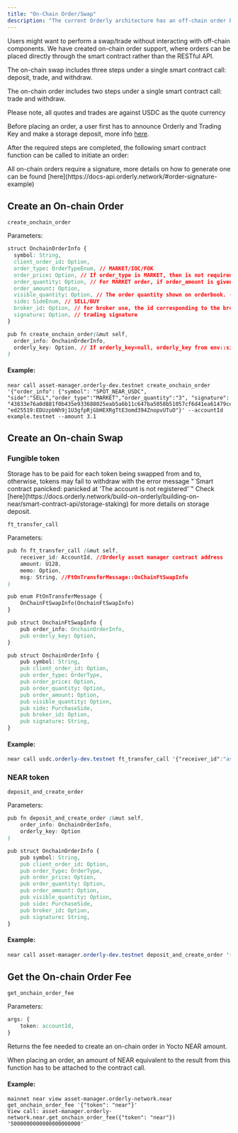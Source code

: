 ```yaml
---
title: "On-Chain Order/Swap"
description: "The current Orderly architecture has an off-chain order book, and the orders are placed through an off-chain RESTful API. "
---
```


Users might want to perform a swap/trade without interacting with off-chain components. We have created on-chain order support, where orders can be placed directly through the smart contract rather than the RESTful API. 

The on-chain swap includes three steps under a single smart contract call: deposit, trade, and withdraw.

The on-chain order includes two steps under a single smart contract call: trade and withdraw.

<Note>
Please note, all quotes and trades are against USDC as the quote currency
</Note>

Before placing an order, a user first has to announce Orderly and Trading Key and make a storage deposit, more info [here](https://docs.orderly.network/build-on-orderly/smart-contract-api/authentication-key-management).

After the required steps are completed, the following smart contract function can be called to initiate an order:

<Note>
All on-chain orders require a signature, more details on how to generate one can be found [here](https://docs-api.orderly.network/#order-signature-example)
</Note>

## Create an On-chain Order

`create_onchain_order`

Parameters:

```css
struct OnchainOrderInfo {
  symbol: String,
  client_order_id: Option, 
  order_type: OrderTypeEnum, // MARKET/IOC/FOK
  order_price: Option, // If order_type is MARKET, then is not required, otherwise this parameter is required.
  order_quantity: Option, // For MARKET order, if order_amount is given, it is not required.
  order_amount: Option,
  visible_quantity: Option, // The order quantity shown on orderbook. (default: equal to order_quantity)
  side: SideEnum, // SELL/BUY
  broker_id: Option, // for broker use, the id corresponding to the broker
  signature: Option, // trading signature
} 

pub fn create_onchain_order(&mut self, 
  order_info: OnchainOrderInfo, 
  orderly_key: Option, // If orderly_key=null, orderly_key from env::signer_account_pk() will be used
)
```

#### Example:

```
near call asset-manager.orderly-dev.testnet create_onchain_order '{"order_info": {"symbol": "SPOT_NEAR_USDC", "side":"SELL","order_type":"MARKET","order_quantity":"3", "signature": "43833e76a0d881f0b435e933688025eab5a6b11c647ba5058b51057cf6d41ea61479ce7fdd8a770c0b99cf86c261c19573472af0678afb6844514818296a00f001"},"orderly_key": "ed25519:EDUzpbNh9j1U3gfpRjGbHEXRgTtE3omd394ZnopvUTuO"}' --accountId example.testnet --amount 3.1
```

## Create an On-chain Swap

### Fungible token

<Note>
Storage has to be paid for each token being swapped from and to, otherwise, tokens may fail to withdraw with the error message "`Smart contract panicked: panicked at 'The account is not registered'`" Check [here](https://docs.orderly.network/build-on-orderly/building-on-near/smart-contract-api/storage-staking) for more details on storage deposit.
</Note>

`ft_transfer_call`

Parameters:

```css
pub fn ft_transfer_call (&mut self,
    receiver_id: AccountId, //Orderly asset manager contract address
    amount: U128,
    memo: Option,
    msg: String, //FtOnTransferMessage::OnChainFtSwapInfo
)

pub enum FtOnTransferMessage {
    OnChainFtSwapInfo(OnchainFtSwapInfo)
}

pub struct OnchainFtSwapInfo {
    pub order_info: OnchainOrderInfo,
    pub orderly_key: Option,
}

pub struct OnchainOrderInfo {
    pub symbol: String,
    pub client_order_id: Option,
    pub order_type: OrderType,
    pub order_price: Option,
    pub order_quantity: Option,
    pub order_amount: Option,
    pub visible_quantity: Option,
    pub side: PurchaseSide,
    pub broker_id: Option,
    pub signature: String,
}
```

#### Example:

```css
near call usdc.orderly-dev.testnet ft_transfer_call '{"receiver_id":"asset-manager.orderly-dev.testnet","amount":"10001000","msg":"{\"OnchainFtSwapInfo\":{\"order_info\":{\"symbol\":\"SPOT_NEAR_USDC\",\"order_type\":\"MARKET\",\"order_amount\": \"10\",\"side\":\"BUY\", \"signature\": \"f99d41a857f13fefbc2991d76ececab05f7579d23b9d22afc20662508113130a21aa7a5ac29e1f6a645c01ffdfb9e6f0f0c118ca6f9fd8854ee137f6947dbd0501\"},\"orderly_key\":\"ed25519:EKUzpbNh9j1T3gfpRjGbDEXRgTtE3omd394ZnopvUTuO\"}}"}' --accountId example.testnet --depositYocto 1 --gas 90000000000000
```

### NEAR token

`deposit_and_create_order`

Parameters:

```css
pub fn deposit_and_create_order (&mut self, 
    order_info: OnchainOrderInfo,
    orderly_key: Option
)

pub struct OnchainOrderInfo {
    pub symbol: String,
    pub client_order_id: Option,
    pub order_type: OrderType,
    pub order_price: Option,
    pub order_quantity: Option,
    pub order_amount: Option,
    pub visible_quantity: Option,
    pub side: PurchaseSide,
    pub broker_id: Option,
    pub signature: String,
}
```

#### Example:

```css
near call asset-manager.orderly-dev.testnet deposit_and_create_order '{"order_info": {"symbol": "SPOT_NEAR_USDC", "side":"SELL","order_type":"MARKET","order_quantity":"3", "signature": "43833e76a0d881f0b435e933688025eab5a6b11c647ba5058b51057cf6d41ea61479ce7fdd8a770c0b99cf86c261c19573472af0678afb6844514818296a00f001"},"orderly_key": "ed25519:EKUzpbNh9j1T3gfpRjGbDEXRgTtE3omd394ZnopvUTuO"}' --accountId example.testnet --amount 3.1
```

## Get the On-chain Order Fee

`get_onchain_order_fee`

Parameters:

```css
args: {
    token: accountId,
}
```

Returns the fee needed to create an on-chain order in Yocto NEAR amount.

When placing an order, an amount of NEAR equivalent to the result from this function has to be attached to the contract call.

#### Example:

```
mainnet near view asset-manager.orderly-network.near get_onchain_order_fee '{"token": "near"}'
View call: asset-manager.orderly-network.near.get_onchain_order_fee({"token": "near"})
'5000000000000000000000'
```